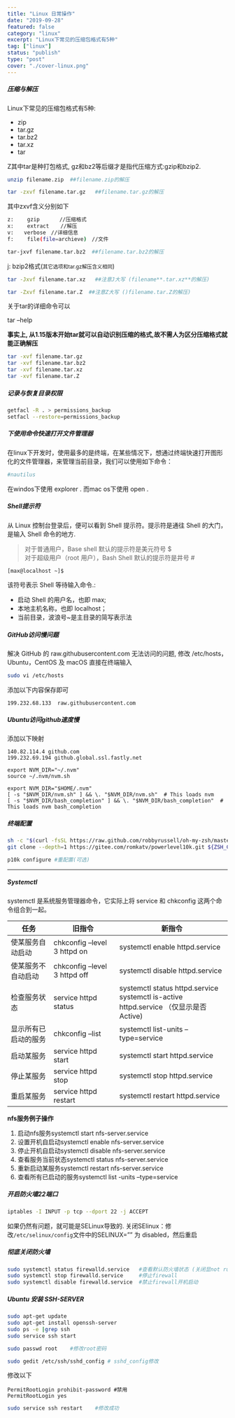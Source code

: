 ```yaml
---
title: "Linux 日常操作"
date: "2019-09-28"
featured: false
category: "linux"
excerpt: "Linux下常见的压缩包格式有5种"
tag: ["linux"]
status: "publish"
type: "post"
cover: "./cover-linux.png"
---
```


##### 压缩与解压

Linux下常见的压缩包格式有5种:

- zip
- tar.gz
- tar.bz2
- tar.xz
- tar

Z其中tar是种打包格式, gz和bz2等后缀才是指代压缩方式:gzip和bzip2.

```bash
unzip filename.zip  ##filename.zip的解压

tar -zxvf filename.tar.gz   ##filename.tar.gz的解压
```

其中zxvf含义分别如下

```bash
z: 　　gzip  　　 //压缩格式
x: 　　extract　  //解压
v:　　verbose　//详细信息
f: 　　file(file=archieve)　//文件 
```

```bash
tar-jxvf filename.tar.bz2  ##filename.tar.bz2的解压
```

j: bzip2格式(<small>其它选项和tar.gz解压含义相同</small>)

```bash
tar -Jxvf filename.tar.xz   ##注意J大写 (filename**.tar.xz**的解压)

tar -Zxvf filename.tar.Z  ##注意Z大写 ()filename.tar.Z的解压)
```

关于tar的详细命令可以

tar –help

**事实上, 从1.15版本开始tar就可以自动识别压缩的格式,故不需人为区分压缩格式就能正确解压**

```bash
tar -xvf filename.tar.gz
tar -xvf filename.tar.bz2
tar -xvf filename.tar.xz
tar -xvf filename.tar.Z 
```

##### 记录与恢复目录权限

```bash
getfacl -R . > permissions_backup
setfacl --restore=permissions_backup 
```

##### 下使用命令快速打开文件管理器

在linux下开发时，使用最多的是终端，在某些情况下，想通过终端快速打开图形化的文件管理器，来管理当前目录，我们可以使用如下命令：

```bash
#nautilus
```

在windos下使用 explorer . 而mac os下使用 open .

##### Shell提示符

从 Linux 控制台登录后，便可以看到 Shell 提示符。提示符是通往 Shell 的大门，是输入 Shell 命令的地方.

> 对于普通用户，Base shell 默认的提示符是美元符号 $  
> 对于超级用户（root 用户），Bash Shell 默认的提示符是井号 #

```bash
[max@localhost ~]$
```

该符号表示 Shell 等待输入命令.:

- 启动 Shell 的用户名，也即 max;
- 本地主机名称，也即 localhost；
- 当前目录，波浪号~是主目录的简写表示法

##### GitHub访问慢问题

解决 GitHub 的 raw.githubusercontent.com 无法访问的问题, 修改 /etc/hosts，Ubuntu，CentOS 及 macOS 直接在终端输入

```bash
sudo vi /etc/hosts
```

添加以下内容保存即可

```
199.232.68.133  raw.githubusercontent.com
```

##### Ubuntu访问github速度慢

添加以下映射

```bash:title=/etc/hosts
140.82.114.4 github.com
199.232.69.194 github.global.ssl.fastly.net
```

```bash:title=bash中输入
export NVM_DIR="~/.nvm"
source ~/.nvm/nvm.sh
```

```bash:title=.zshrc文件底部中添加添加bashrc内容
export NVM_DIR="$HOME/.nvm"
[ -s "$NVM_DIR/nvm.sh" ] && \. "$NVM_DIR/nvm.sh"  # This loads nvm
[ -s "$NVM_DIR/bash_completion" ] && \. "$NVM_DIR/bash_completion"  # This loads nvm bash_completion
```

##### 终端配置

```bash
sh -c "$(curl -fsSL https://raw.github.com/robbyrussell/oh-my-zsh/master/tools/install.sh)"  ##安装 Oh My ZSH
git clone --depth=1 https://gitee.com/romkatv/powerlevel10k.git ${ZSH_CUSTOM:-$HOME/.oh-my-zsh/custom}/themes/powerlevel10k  ## 安装powerlevel10k

p10k configure #重配置(可选)
```

---

##### Systemctl
systemctl 是系统服务管理器命令，它实际上将 service 和 chkconfig 这两个命令组合到一起。
<table class="has-fixed-layout custom_multi_col_table"><thead><tr><th>任务</th><th>旧指令</th><th>新指令</th></tr></thead><tbody><tr><td>使某服务自动启动</td><td>chkconfig –level 3 httpd on</td><td>systemctl enable httpd.service</td></tr><tr><td>使某服务不自动启动</td><td>chkconfig –level 3 httpd off</td><td>systemctl disable httpd.service</td></tr><tr><td>检查服务状态</td><td>service httpd status</td><td>systemctl status httpd.service <br/> systemctl is-active httpd.service （仅显示是否 Active)</td></tr><tr><td>显示所有已启动的服务</td><td>chkconfig –list</td><td>systemctl list-units –type=service</td></tr><tr><td>启动某服务</td><td>service httpd start</td><td>systemctl start httpd.service</td></tr><tr><td>停止某服务</td><td>service httpd stop</td><td>systemctl stop httpd.service</td></tr><tr><td>重启某服务</td><td>service httpd restart</td><td>systemctl restart httpd.service</td></tr></tbody></table>

**nfs服务例子操作**
1. 启动nfs服务systemctl start nfs-server.service
2. 设置开机自启动systemctl enable nfs-server.service
3. 停止开机自启动systemctl disable nfs-server.service
4. 查看服务当前状态systemctl status nfs-server.service
5. 重新启动某服务systemctl restart nfs-server.service
6. 查看所有已启动的服务systemctl list -units –type=service

##### 开启防火墙22端口
```bash
iptables -I INPUT -p tcp --dport 22 -j ACCEPT
```
如果仍然有问题，就可能是SELinux导致的. 关闭SElinux：修改`/etc/selinux/config`文件中的SELINUX=”” 为 disabled，然后重启  

##### 彻底关闭防火墙
```bash
sudo systemctl status firewalld.service   #查看默认防火墙状态 (关闭显not running，开启显running)
sudo systemctl stop firewalld.service     #停止firewall
sudo systemctl disable firewalld.service  #禁止firewall开机启动       
```


##### Ubuntu 安装 SSH-SERVER

```bash
sudo apt-get update
sudo apt-get install openssh-server
sudo ps -e |grep ssh
sudo service ssh start

sudo passwd root    #修改root密码

sudo gedit /etc/ssh/sshd_config # sshd_config修改
```
修改以下
```text
PermitRootLogin prohibit-password #禁用
PermitRootLogin yes
```
```bash
sudo service ssh restart    #修改成功
```

























